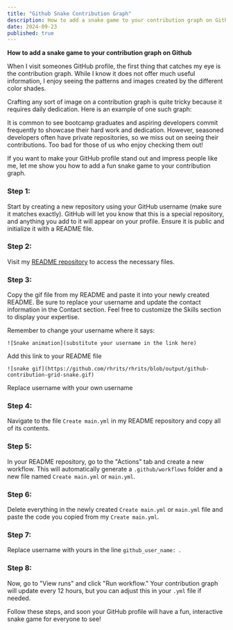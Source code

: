 ```yaml
---
title: "Github Snake Contribution Graph"
description: How to add a snake game to your contribution graph on Github
date: 2024-09-23
published: true
---
```



**How to add a snake game to your contribution graph on Github**

When I visit someones GitHub profile, the first thing that catches my eye is the contribution graph. While I know it does not offer much useful information, I enjoy seeing the patterns and images created by the different color shades.

Crafting any sort of image on a contribution graph is quite tricky because it requires daily dedication. Here is an example of one such graph:

It is common to see bootcamp graduates and aspiring developers commit frequently to showcase their hard work and dedication. However, seasoned developers often have private repositories, so we miss out on seeing their contributions. Too bad for those of us who enjoy checking them out!

If you want to make your GitHub profile stand out and impress people like me, let me show you how to add a fun snake game to your contribution graph.

### Step 1:
Start by creating a new repository using your GitHub username (make sure it matches exactly). GitHub will let you know that this is a special repository, and anything you add to it will appear on your profile. Ensure it is public and initialize it with a README file.

### Step 2:
Visit my [README repository](https://github.com/rhrits/rhrits) to access the necessary files.

### Step 3:
Copy the gif file from my README and paste it into your newly created README. Be sure to replace your username and update the contact information in the Contact section. Feel free to customize the Skills section to display your expertise.

Remember to change your username where it says:

`![Snake animation](substitute your username in the link here)`

Add this link to your README file 

```
![snake gif](https://github.com/rhrits/rhrits/blob/output/github-contribution-grid-snake.gif)
```

Replace username with your own username

### Step 4:
Navigate to the file `Create main.yml` in my README repository and copy all of its contents.

### Step 5:
In your README repository, go to the "Actions" tab and create a new workflow. This will automatically generate a `.github/workflows` folder and a new file named `Create main.yml` or `main.yml`.

### Step 6:
Delete everything in the newly created `Create main.yml` or `main.yml` file and paste the code you copied from my `Create main.yml`.

### Step 7:
Replace  username with yours in the line `github_user_name: `.

### Step 8:
Now, go to "View runs" and click "Run workflow." Your contribution graph will update every 12 hours, but you can adjust this in your `.yml` file if needed.

Follow these steps, and soon your GitHub profile will have a fun, interactive snake game for everyone to see!